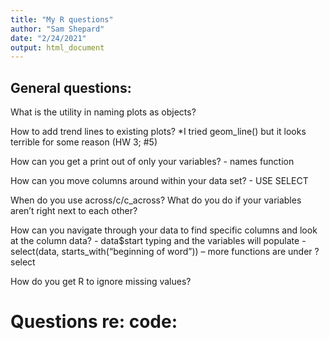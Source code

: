 ```yaml
---
title: "My R questions"
author: "Sam Shepard"
date: "2/24/2021"
output: html_document
---
```


## General questions:
What is the utility in naming plots as objects?

How to add trend lines to existing plots?
*I tried geom_line() but it looks terrible for some reason (HW 3; #5)

How can you get a print out of only your variables?
- names function

How can you move columns around within your data set?
- USE SELECT

When do you use across/c/c_across? What do you do if your variables aren't right next to each other?

How can you navigate through your data to find specific columns and look at the column data?
- data$start typing and the variables will populate
- select(data, starts_with("beginning of word"))
-- more functions are under ?select

How do you get R to ignore missing values?


# Questions re: code:
```r



```


```r



```




